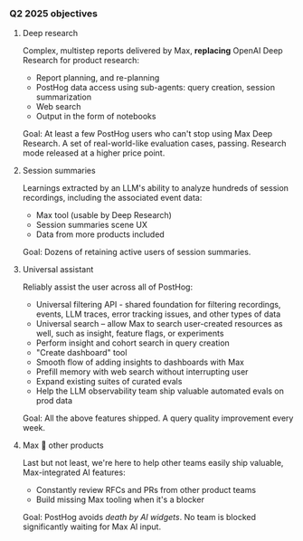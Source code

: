 ### Q2 2025 objectives

1. Deep research

    Complex, multistep reports delivered by Max, **replacing** OpenAI Deep Research for product research:
    - Report planning, and re-planning
    - PostHog data access using sub-agents: query creation, session summarization
    - Web search
    - Output in the form of notebooks

    Goal: At least a few PostHog users who can't stop using Max Deep Research. A set of real-world-like evaluation cases, passing. Research mode released at a higher price point.

2. Session summaries
    
    Learnings extracted by an LLM's ability to analyze hundreds of session recordings, including the associated event data:
    - Max tool (usable by Deep Research)
    - Session summaries scene UX
    - Data from more products included

    Goal: Dozens of retaining active users of session summaries.

3. Universal assistant

    Reliably assist the user across all of PostHog:
    - Universal filtering API - shared foundation for filtering recordings, events, LLM traces, error tracking issues, and other types of data
    - Universal search – allow Max to search user-created resources as well, such as insight, feature flags, or experiments
    - Perform insight and cohort search in query creation
    - "Create dashboard" tool
    - Smooth flow of adding insights to dashboards with Max
    - Prefill memory with web search without interrupting user
    - Expand existing suites of curated evals
    - Help the LLM observability team ship valuable automated evals on prod data

    Goal: All the above features shipped. A query quality improvement every week.

4. Max 🤝 other products

    Last but not least, we're here to help other teams easily ship valuable, Max-integrated AI features:
    - Constantly review RFCs and PRs from other product teams
    - Build missing Max tooling when it's a blocker

    Goal: PostHog avoids _death by AI widgets_. No team is blocked significantly waiting for Max AI input.

